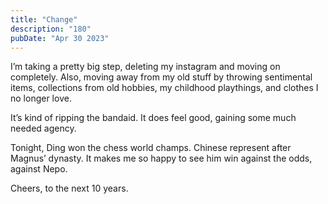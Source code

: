 ```yaml
---
title: "Change"
description: "180"
pubDate: "Apr 30 2023"
---
```



I’m taking a pretty big step, deleting my instagram and moving on completely. Also, moving away from my old stuff by throwing sentimental items, collections from old hobbies, my childhood playthings, and clothes I no longer love.


It’s kind of ripping the bandaid. It does feel good, gaining some much needed agency.


Tonight, Ding won the chess world champs. Chinese represent after Magnus’ dynasty. It makes me so happy to see him win against the odds, against Nepo.


Cheers, to the next 10 years.

